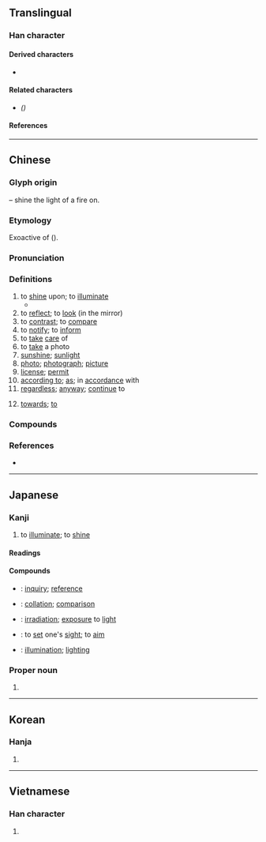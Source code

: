 {{also|炤}}
{{character info}}
==Translingual==
{{stroke order|strokes=13}}
{{stroke order|type=animate}}

===Han character===
{{Han char|rn=86|rad=火|as=09|sn=13|four=67336|canj=ARF|ids=⿱昭灬}}

====Derived characters====
* {{l|mul|[[燳]], [[𬡰]], [[𬪸]], [[𥵕]]}}

====Related characters====
* {{l|mul|[[炤]]}} ''({{w|Variant Chinese characters|Variant form}})''

====References====
{{Han ref|kx=0677.360|dkj=19226|dj=1089.030|hdz=32221.010|uh=7167}}

----

==Chinese==
{{zh-forms|alt=曌,瞾,炤*,⿱𭕄一-second round simplified}}

===Glyph origin===
{{Han etym}}
{{Han compound|火|alt1=灬|t1=fire|昭|ls=psc|c1=s|c2=p}} – shine the light of a fire on.

===Etymology===
Exoactive of {{och-l|昭|bright}} ({{zh-ref|Schuessler, 2007}}).

===Pronunciation===
{{zh-pron
|m=zhào
|m-s=
|c=ziu3
|c-t=
|g=
|h=pfs=cheu
|j=
|mb=ciāu
|md=ciéu
|mn=chiàu/chiò
|mn_note=chiàu - literary; chiò - vernacular
|mn-t=zio3/ziê3/ziao3/ziou3
|mn-t_note=zio3/ziê3 - vernacular (ziê3 - Chaozhou); ziao3/ziou3 - literary (ziou3 - Chaozhou)
|w=2tsau
|x=
|mc=y
|oc=y
|cat=v,n,prep
}}

===Definitions===
{{zh-hanzi}}

# to [[shine]] upon; to [[illuminate]]
#* {{zh-x|^雪白 明月 照 在 大地|The bright moon white as snow '''illuminates''' the earth|ref={{w2|zh|伍佰}}, {{lang|zh|挪威的森林}}}}
# to [[reflect]]; to [[look]] (in the mirror)
# to [[contrast]]; to [[compare]]
# to [[notify]]; to [[inform]]
# to [[take]] [[care]] of
# to [[take]] a photo
# [[sunshine]]; [[sunlight]]
# [[photo]]; [[photograph]]; [[picture]]
# [[license]]; [[permit]]
# [[according to]]; [[as]]; in [[accordance]] with
# [[regardless]]; [[anyway]]; [[continue]] to
#: {{zh-x|唔 應該 食 嘅 都 照 食 落去|to eat something one shouldn't eat '''anyway'''|C}}
# [[towards]]; [[to]]

===Compounds===
{{zh-der|照搬|照辦|照本宣科|照壁|照補|照常|照抄|照等|照發|照付|照顧|照管|照葫蘆畫瓢|照護|照會|照講|照舊|照看|照理|照例|照料|照臨|照貓畫虎|照面兒|照明|照明彈|照排|照片兒|照片子|照片|照射|照實|照說|照相|照相版|照相彈|照相機|照相紙|照眼|照樣|照樣兒|照妖鏡|照耀|照應|照映|照章|照直|照樹|夕照|埋照|反照|大頭照|光照|心照神交|垂照|奎星高照|心照不宣|安寧照顧|恩星照命|嬌花照水|快照|心照|外交照會|吉星高照|劇照|彩色照|孤鸞照命|建築執照|建照|小照|對照|四照花|察照|存照|在此存照|彩照|天照大神|依照|多謝關照|執照|國際駕照|回光返照|合照|參照|寫照|定裝照|刷照|仿照|晚照|照相凹版|照票|照相著色|手照|拍照|照亮|朗照|打照面|打個照會|憑照|照面|牌照|照價徵稅|照前|照功行賞|燃糠照薪|照夜璣|照相打字|按照|照光|打個照面|普通護照|照算|照膽鏡|照明射擊|探照燈|照數|照望|照相館|照拂|犀照|照度|生活照|照廳|方照|援照|照帖|燭照數計|燃糠自照|礙難照辦|照准|照覷|知照|照方兒抓|照價|查照|玉照|照相製版|日照|照明器具|照鏡子|照證|照袋|照臺|照相測量|照相平版|照相凸版|照物兒|照牆|照收|照後鏡|照如白晝|照單全收|照例話|照子|無照駕駛|牌照稅|照乘珠|數位照像|照價收買|照像|斜照|照提|打照會|福星高照|比照|殘照|戲照|日照權|打裡照外|照入籤|照螢映雪|普照|映照|照臉|肝膽照人|返照|高照|行照|翻照|覆盆難照|落照|車照|集錦照相|返照回光|證照|觀照|間接照明|點照|覆盤難照|臺照|遺照|遵照|駕照|高調照片|輻照|風月清照|立此存照|顯微照相|網站鏡照|護照|裸照|行車執照|肝膽相照|臨照|迴光返照|默照禪|表照|關照|豔陽高照|部照|紅鸞照命|陽光普照|駕駛執照|照騙|照冊|燭照|照肺}}

===References===
* {{thcwd|9746}}

{{zh-cat|Elementary}}

----

==Japanese==

===Kanji===
{{ja-kanji|grade=4|rs=火09}}

# to [[illuminate]]; to [[shine]]

====Readings====
{{ja-readings
|goon=しょう<せう
|kanon=しょう<せう
|kun=て-る, て-り, てり-, て-らす, て-らし, てらし-, て-れる, て-れ, てれ-
}}

====Compounds====
* {{ja-r|照会|しょうかい}}: [[inquiry]]; [[reference]]
* {{ja-r|照合|しょうごう}}: [[collation]]; [[comparison]]
* {{ja-r|照射|しょうしゃ}}: [[irradiation]]; [[exposure]] to [[light]]
* {{ja-r|照準|しょうじゅん}}: to [[set#Verb|set]] one's [[sight]]; to [[aim#Verb|aim]]
* {{ja-r|照明|しょうめい}}: [[illumination]]; [[lighting]]

===Proper noun===
{{ja-kanjitab|yomi=kun|てらし}}
{{ja-pos|proper|てらし}}

# {{given name|ja|sort=てらし|male}}

----

==Korean==

===Hanja===
{{ko-hanja|hangeul=조|eumhun=|rv=jo|mr=cho|y=co}}

# {{rfdef|ko|sort=火09}}

----

==Vietnamese==

===Han character===
{{vi-hantu|rs=火09|[[chiếu]]}}

# {{rfdef|vi|sort=火09}}